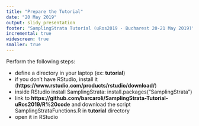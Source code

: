 ```yaml
---
title: "Prepare the Tutorial"
date: "20 May 2019"
output: slidy_presentation
footer: "SamplingStrata Tutorial (uRos2019 - Bucharest 20-21 May 2019)"
incremental: true
widescreen: true
smaller: true
---
```


Perform the following steps:

- define a directory in your laptop (ex: **tutorial**)
- if you don't have RStudio, install it (**https://www.rstudio.com/products/rstudio/download/**)
- inside RStudio install SamplingStrata: install.packages("SamplingStrata")
- link to **https://github.com/barcaroli/SamplingStrata-Tutorial-uRos2019/R%20code** and download the script SamplingStrataFunctions.R in **tutorial** directory
- open it in RStudio

